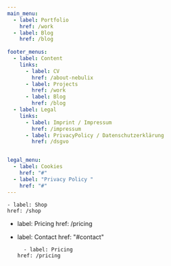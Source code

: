 ```yaml
---
main_menu:
  - label: Portfolio
    href: /work
  - label: Blog
    href: /blog
    
footer_menus:
  - label: Content
    links:
      - label: CV
        href: /about-nebulix
      - label: Projects
        href: /work
      - label: Blog
        href: /blog
  - label: Legal
    links:
      - label: Imprint / Impressum  
        href: /impressum
      - label: PrivacyPolicy / Datenschutzerklärung
        href: /dsgvo


legal_menu:
  - label: Cookies
    href: "#"
  - label: "Privacy Policy "
    href: "#"
---
```

    - label: Shop
    href: /shop

  - label: Pricing
    href: /pricing
  
  - label: Contact
    href: "#contact"

          - label: Pricing
        href: /pricing